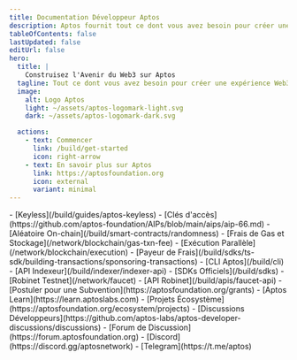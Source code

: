 ```yaml
---
title: Documentation Développeur Aptos
description: Aptos fournit tout ce dont vous avez besoin pour créer une expérience Web3 de classe mondiale.
tableOfContents: false
lastUpdated: false
editUrl: false
hero:
  title: |
    Construisez l'Avenir du Web3 sur Aptos
  tagline: Tout ce dont vous avez besoin pour créer une expérience Web3 de classe mondiale.
  image:
    alt: Logo Aptos
    light: ~/assets/aptos-logomark-light.svg
    dark: ~/assets/aptos-logomark-dark.svg

  actions:
    - text: Commencer
      link: /build/get-started
      icon: right-arrow
    - text: En savoir plus sur Aptos
      link: https://aptosfoundation.org
      icon: external
      variant: minimal
---
```



<CardGrid>
  <ListCard title="Fonctionnalités" iconName="lightning">
    - [Keyless](/build/guides/aptos-keyless)
    - [Clés d'accès](https://github.com/aptos-foundation/AIPs/blob/main/aips/aip-66.md)
    - [Aléatoire On-chain](/build/smart-contracts/randomness)
    - [Frais de Gas et Stockage](/network/blockchain/gas-txn-fee)
    - [Exécution Parallèle](/network/blockchain/execution)
    - [Payeur de Frais](/build/sdks/ts-sdk/building-transactions/sponsoring-transactions)
  </ListCard>

  <ListCard title="Outils" iconName="terminal">
    - [CLI Aptos](/build/cli)
    - [API Indexeur](/build/indexer/indexer-api)
    - [SDKs Officiels](/build/sdks)
    - [Robinet Testnet](/network/faucet)
    - [API Robinet](/build/apis/faucet-api)
  </ListCard>

  <ListCard title="Ressources" iconName="file-text">
    - [Postuler pour une Subvention](https://aptosfoundation.org/grants)
    - [Aptos Learn](https://learn.aptoslabs.com)
    - [Projets Écosystème](https://aptosfoundation.org/ecosystem/projects)
  </ListCard>

  <ListCard title="Se Connecter" iconName="globe-simple">
    - [Discussions Développeurs](https://github.com/aptos-labs/aptos-developer-discussions/discussions)
    - [Forum de Discussion](https://forum.aptosfoundation.org)
    - [Discord](https://discord.gg/aptosnetwork)
    - [Telegram](https://t.me/aptos)
  </ListCard>
</CardGrid>
